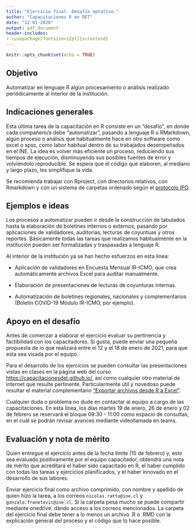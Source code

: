 ```yaml
---
title: "Ejercicio final. Desafío optativo."
author: "Capacitaciones R en DET"
date: "12-01-2020"
output: pdf_document
header-includes:
- \usepackage[fontsize=12pt]{scrextend}
---
```


```r
knitr::opts_chunk$set(echo = TRUE)
```

## Objetivo

Automatizar en lenguaje R algún procesamiento o análisis realizado periódicamente al interior de la institución.


## Indicaciones generales

Esta última tarea de la capacitación en R consiste en un "desafío", en donde cada compañero/a debe "automatizar", pasando a lenguaje R o RMarkdown, algún proceso o análisis que habitualmente hace en otro software como excel o spss, como labor habitual dentro de su trabajados desempeñados en el INE. La idea es volver más eficiente un proceso, reduciendo sus tiempos de ejecución, disminuyendo sus posibles fuentes de error y volviéndolo reproducible. Se espera que el código que elaboren, al mediano y largo plazo, les simplifique la vida. 

Se recomienda trabajar con Rproject, con directorios relativos, con Rmarkdown y con un sistema de carpetas ordenado según el [protocolo IPO](https://capacitacionesdet.github.io/sesion_2/#9).


## Ejemplos e ideas

Los procesos a automatizar pueden ir desde la construcción de tabulados hasta la elaboración de boletínes internos o externos, pasando por aplicaciones de validadores, auditorías, lecturas de coyuntuas y otros reportes. Básicamente todas las tareas que realizamos habitualmente en la institución pueden ser formalizadas y traspasadas a lenguaje R. 

Al interior de la institución ya se han hecho esfuerzos en esta línea:

+ Aplicación de validadores en Encuesta Mensual IR-ICMO, que crea automáticamente archivos Excel para auditar manualmente. 

+ Elaboración de presentaciones de lecturas de coyunturas internas.

+ Automatización de boletines regionales, nacionales y complementarios (Boletín COVID-19 Módulo IR-ICMO, por ejemplo).


## Apoyo en el desafío

Antes de comenzar a elaborar el ejercicio evaluar su pertinencia y factibilidad con los capacitadores. Si gusta, puede enviar una pequeña propuesta de lo que realizará entre el 12 y el 18 de enero de 2021, para que esta sea visada por el equipo. 

Para el desarrollo de los ejercicios se pueden consultar las presentaciones vistas en clases en la página web del curso [https://capacitacionesdet.github.io/](https://capacitacionesdet.github.io/), así como cualquier otro material de internet que resulte pertinente. Particularmente útil y novedoso puede resultar el material complementario ["Exportar archivos desde R a Excel"](https://capacitacionesdet.github.io/bonus1_openxlsx/#1).

Cualquier duda o problema no dude en contactar al equipo a cargo de las capacitaciones. En esta línea, los días martes 19 de enero, 26 de enero y 02 de febrero se reservará el bloque 09:30 - 11:00 como espacio de consultas, en el cuál se podrán revisar avances mediante videollamada en teams. 


## Evaluación y nota de mérito

Quien entregue el ejercicio antes de la fecha límite (15 de febrero) y, este sea evaluado positivamente por el equipo capacitador, obtendrá una nota de mérito que acreditará el haber sido capacitado en R, el haber cumplido con todas las tareas y ejercicios planificados, y el haber innovado en el desarrollo de sus labores. 

Enviar ejercicio final como archivo comprimido, con nombre y apellido de quien hizo la tarea, a los correos `nicolas.ratto@ine.cl` y `gonzalo.franetovic@ine.cl`. Si la carpeta pesa mucho se puede compartir mediante onedrive, dándo acceso a los correos mencionados. La carpeta del ejercicio final debe tener a lo menos un archivo .R o .RMD con la explicación general del proceso y el código que lo hace posible. 





